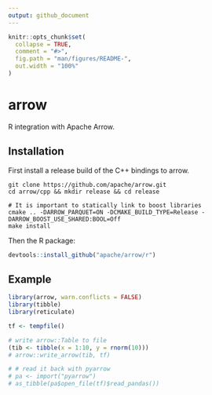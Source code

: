 ```yaml
---
output: github_document
---
```


<!-- README.md is generated from README.Rmd. Please edit that file -->

```r
knitr::opts_chunk$set(
  collapse = TRUE,
  comment = "#>",
  fig.path = "man/figures/README-",
  out.width = "100%"
)
```
# arrow

R integration with Apache Arrow.

## Installation

First install a release build of the C++ bindings to arrow.

```shell
git clone https://github.com/apache/arrow.git
cd arrow/cpp && mkdir release && cd release

# It is important to statically link to boost libraries
cmake .. -DARROW_PARQUET=ON -DCMAKE_BUILD_TYPE=Release -DARROW_BOOST_USE_SHARED:BOOL=Off
make install
```

Then the R package:

```r
devtools::install_github("apache/arrow/r")
```

## Example

```r
library(arrow, warn.conflicts = FALSE)
library(tibble)
library(reticulate)

tf <- tempfile()

# write arrow::Table to file
(tib <- tibble(x = 1:10, y = rnorm(10)))
# arrow::write_arrow(tib, tf)

# # read it back with pyarrow
# pa <- import("pyarrow")
# as_tibble(pa$open_file(tf)$read_pandas())
```
